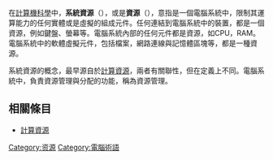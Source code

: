 在[[計算機科學|計算機科學]]中，'''系統資源'''（{{lang-en|system resource}}），或是'''資源'''（{{lang-en|resource}}），意指是一個電腦系統中，限制其運算能力的任何實體或是虛擬的組成元件。任何連結到電腦系統中的裝置，都是一個資源，例如鍵盤、螢幕等。電腦系統內部的任何元件都是資源，如CPU，RAM。電腦系統中的軟體虛擬元件，包括檔案，網路連線與記憶體區塊等，都是一種資源。

系統資源的概念，最早源自於[[計算資源|計算資源]]，兩者有關聯性，但在定義上不同。電腦系統中，負責資源管理與分配的功能，稱為資源管理。

==相關條目==
*[[計算資源|計算資源]]
[[Category:资源|Category:资源]]
[[Category:電腦術語|Category:電腦術語]]